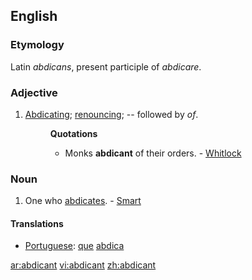 ==English==

===Etymology===
Latin ''abdicans'', present participle of ''abdicare''.

===Adjective===
{{en-adj}}

# [[abdicating|Abdicating]]; [[renouncing]]; -- followed by ''of''.
#:'''Quotations'''
#:*Monks '''abdicant''' of their orders. - [[Whitlock]]

===Noun===
{{en-noun}}

# One who [[abdicates]]. - [[smart|Smart]]

====Translations====
* [[Portuguese]]: [[que]] [[abdica]]

[[ar:abdicant]]
[[vi:abdicant]]
[[zh:abdicant]]